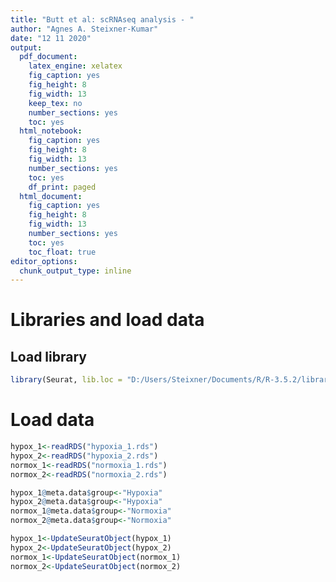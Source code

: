 ```yaml
---
title: "Butt et al: scRNAseq analysis - "
author: "Agnes A. Steixner-Kumar"
date: "12 11 2020"
output: 
  pdf_document:
    latex_engine: xelatex 
    fig_caption: yes
    fig_height: 8
    fig_width: 13
    keep_tex: no
    number_sections: yes
    toc: yes
  html_notebook: 
    fig_caption: yes
    fig_height: 8
    fig_width: 13
    number_sections: yes
    toc: yes
    df_print: paged
  html_document: 
    fig_caption: yes
    fig_height: 8
    fig_width: 13
    number_sections: yes
    toc: yes
    toc_float: true
editor_options: 
  chunk_output_type: inline
---
```


# Libraries and load data
## Load library
```r
library(Seurat, lib.loc = "D:/Users/Steixner/Documents/R/R-3.5.2/library/Seurat_3.0.0/") #v3.0.0
```

# Load data
```r
hypox_1<-readRDS("hypoxia_1.rds")
hypox_2<-readRDS("hypoxia_2.rds")
normox_1<-readRDS("normoxia_1.rds")
normox_2<-readRDS("normoxia_2.rds")

hypox_1@meta.data$group<-"Hypoxia"
hypox_2@meta.data$group<-"Hypoxia"
normox_1@meta.data$group<-"Normoxia"
normox_2@meta.data$group<-"Normoxia"

hypox_1<-UpdateSeuratObject(hypox_1)
hypox_2<-UpdateSeuratObject(hypox_2)
normox_1<-UpdateSeuratObject(normox_1)
normox_2<-UpdateSeuratObject(normox_2)
```
